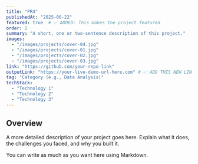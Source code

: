 ```yaml
---
title: "PR4"
publishedAt: "2025-06-22"
featured: true  # ✅ ADDED: This makes the project featured
order: 2        
summary: "A short, one or two-sentence description of this project."
images:
  - "/images/projects/cover-04.jpg"
  - "/images/projects/cover-01.jpg"
  - "/images/projects/cover-02.jpg"
  - "/images/projects/cover-03.jpg"
link: "https://github.com/your-repo-link"
outputLink: "https://your-live-demo-url-here.com" # ✅ ADD THIS NEW LINE for the output
tag: "Category (e.g., Data Analysis)"
techStack:
  - "Technology 1"
  - "Technology 2"
  - "Technology 3"
---
```


## Overview

A more detailed description of your project goes here. Explain what it does, the challenges you faced, and why you built it.

You can write as much as you want here using Markdown.